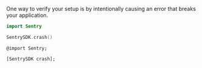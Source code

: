 One way to verify your setup is by intentionally causing an error that breaks your application.

```swift {tabTitle:Swift}
import Sentry

SentrySDK.crash()
```

```objc {tabTitle:Objective-C}
@import Sentry;

[SentrySDK crash];
```
